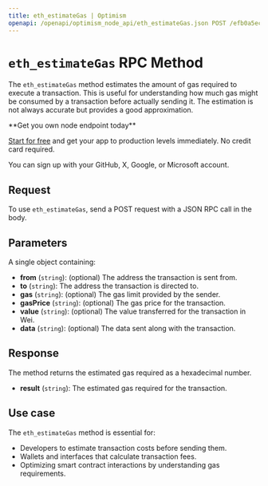 ---
title: eth_estimateGas | Optimism
openapi: /openapi/optimism_node_api/eth_estimateGas.json POST /efb0a5eccd2caa5135eb54eba6f7f300
---

# `eth_estimateGas` RPC Method

The `eth_estimateGas` method estimates the amount of gas required to execute a transaction. This is useful for understanding how much gas might be consumed by a transaction before actually sending it. The estimation is not always accurate but provides a good approximation.

<Check>
**Get you own node endpoint today**

[Start for free](https://console.chainstack.com/) and get your app to production levels immediately. No credit card required.

You can sign up with your GitHub, X, Google, or Microsoft account.
</Check>


## Request

To use `eth_estimateGas`, send a POST request with a JSON RPC call in the body.

## Parameters

A single object containing:

* **from** (`string`): (optional) The address the transaction is sent from.
* **to** (`string`): The address the transaction is directed to.
* **gas** (`string`): (optional) The gas limit provided by the sender.
* **gasPrice** (`string`): (optional) The gas price for the transaction.
* **value** (`string`): (optional) The value transferred for the transaction in Wei.
* **data** (`string`): (optional) The data sent along with the transaction.

## Response

The method returns the estimated gas required as a hexadecimal number.

* **result** (`string`): The estimated gas required for the transaction.

## Use case

The `eth_estimateGas` method is essential for:

* Developers to estimate transaction costs before sending them.
* Wallets and interfaces that calculate transaction fees.
* Optimizing smart contract interactions by understanding gas requirements.
